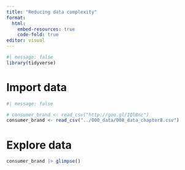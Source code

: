 ---
title: "Reducing data complexity"
format: 
  html:
    embed-resources: true
    code-fold: true
editor: visual
---

```{r}
#| message: false
library(tidyverse)
```

# Import data

```{r}
#| message: false

# consumer_brand <- read_csv("http://goo.gl/IQl8nc")
consumer_brand <- read_csv("../000_data/008_data_chapter8.csv")
```

# Explore data

```{r}
consumer_brand |> glimpse()
```
